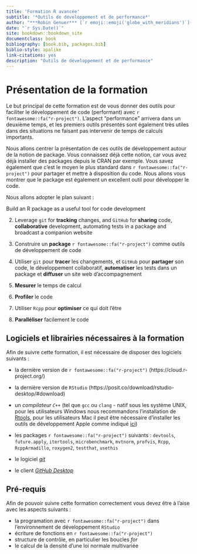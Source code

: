 ```yaml
--- 
title: 'Formation R avancée'
subtitle: '*Outils de développement et de performance*'
author: "***Robin Genuer*** [`r emoji::emoji('globe_with_meridians')`](https://robin.genuer.fr/) & ***Boris Hejblum*** [`r emoji::emoji('globe_with_meridians')`](https://borishejblum.science/)"
date: "`r Sys.Date()`"
site: bookdown::bookdown_site
documentclass: book
bibliography: [book.bib, packages.bib]
biblio-style: apalike
link-citations: yes
description: "Outils de développement et de performance"
---
```


# Présentation de la formation {-}

Le but principal de cette formation est de vous donner des outils pour
faciliter le développement de code (performant) avec `r fontawesome::fa("r-project")`. L'aspect "performance"
arrivera dans un deuxième temps, et les premiers outils présentés sont
également très utiles dans des situations ne faisant pas intervenir de temps
de calculs importants.

Nous allons centrer la présentation de ces outils de développement autour
de la notion de package. Vous connaissez déjà cette notion, car vous avez
déjà installer des packages depuis le CRAN par exemple. Vous savez également
que c'est le moyen le plus standard dans `r fontawesome::fa("r-project")` pour 
partager et mettre à disposition du code.
Nous allons vous montrer que le package est également un excellent outil pour
développer le code.


Nous allons adopter le plan suivant :

Build an R package as a useful tool for code development

 2. Leverage `git` for **tracking** changes, and `GitHub` for **sharing** code, **collaborative** development, automating tests in a package and broadcast a companion website

1. Construire un **package** `r fontawesome::fa("r-project")` comme outils de développement de code

2. Utiliser `git` pour **tracer** les changements, et `GitHub` pour **partager** son code, le développement collaboratif, **automatiser** les tests dans un package et **diffuser** un site web d'accompagnement

3. **Mesurer** le temps de calcul

4. **Profiler** le code

5. Utiliser `Rcpp` pour **optimiser** ce qui doit l'être

6. **Paralléliser** facilement le code


## Logiciels et librairies nécessaires à la formation {-}

Afin de suivre cette formation, il est nécessaire de disposer des logiciels suivants :  

  - la dernière version de `r fontawesome::fa("r-project")` (https://cloud.r-project.org/)

  - la dernière version de `RStudio` (https://posit.co/download/rstudio-desktop/#download)

  - un *compilateur `C++`* (tel que `gcc` ou `clang` - natif sous les système UNIX, 
	pour les utilisateurs Windows nous recommandons l’installation de 
	[Rtools](https://cran.r-project.org/bin/windows/Rtools/), pour les 
	utilisateurs Mac il peut être nécessaire d'installer les outils de 
	développement Apple comme indiqué 
	[ici](https://mac.r-project.org/tools/))

  - les packages `r fontawesome::fa("r-project")` suivants : `devtools`, `future.apply`, `itertools`, `microbenchmark`, `mvtnorm`, `profvis`, `Rcpp`, `RcppArmadillo`, `roxygen2`, `testthat`, `usethis`

  - le logiciel [*git*](https://git-scm.com/)

  - le client [*GitHub Desktop*](https://desktop.github.com/)

## Pré-requis {-}

Afin de pouvoir suivre cette formation correctement vous devez être à l'aise avec les aspects suivants : 

  - la programation avec `r fontawesome::fa("r-project")` dans l'environnement de développement `RStudio`
  - écriture de fonctions en `r fontawesome::fa("r-project")`
  - structure de contrôle, en particulier les boucles *for*
  - le calcul de la densité d'une loi normale multivariée
